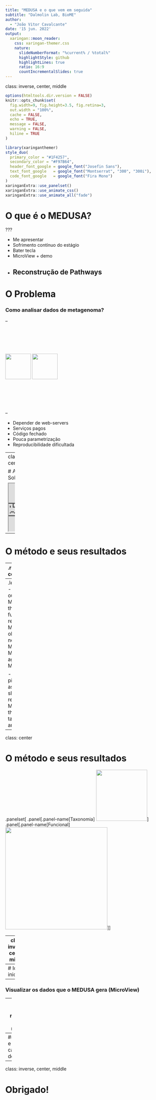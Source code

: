 ```yaml
---
title: "MEDUSA e o que vem em seguida"
subtitle: "Dalmolin Lab, BioME"  
author: 
  - "João Vitor Cavalcante"
date: '15 jun. 2022'
output:
  xaringan::moon_reader:
    css: xaringan-themer.css
    nature:
      slideNumberFormat: "%current% / %total%"
      highlightStyle: github
      highlightLines: true
      ratio: 16:9
      countIncrementalSlides: true
---
```

class: inverse, center, middle

```r
options(htmltools.dir.version = FALSE)
knitr::opts_chunk$set(
  fig.width=9, fig.height=3.5, fig.retina=3,
  out.width = "100%",
  cache = FALSE,
  echo = TRUE,
  message = FALSE, 
  warning = FALSE,
  hiline = TRUE
)
```

```r
library(xaringanthemer)
style_duo(
  primary_color = "#1F4257",
  secondary_color = "#F97B64",
  header_font_google = google_font("Josefin Sans"),
  text_font_google   = google_font("Montserrat", "300", "300i"),
  code_font_google   = google_font("Fira Mono")
)
xaringanExtra::use_panelset()
xaringanExtra::use_animate_css()
xaringanExtra::use_animate_all("fade")
```

# O que é o MEDUSA?

???

- Me apresentar
- Sofrimento contínuo do estágio
- Bater tecla
- MicroView + demo
- Reconstrução de Pathways
---

# O Problema

### Como analisar dados de metagenoma?

--

<div style="display: flex;align-items: center;justify-content: space-between;margin: 5rem 0;">
<img src="./MEGAN6-logo.svg" style="height: 5rem;">
<img src="./MGRAST_logo.png" style="height: 5rem;">
</div>

--

- Depender de web-servers 
- Serviços pagos
- Código fechado
- Pouca parametrização
- Reproducibilidade dificultada

---
class: center

# A Solução

<iframe src="https://www.frontiersin.org/articles/10.3389/fgene.2022.814437/full#h1" style="width:100%;height:60%;"></iframe>

---

# O método e seus resultados

--
.right-column[
<center><img src="./protocolo.jpg" style="height: 24rem;"></center>
]

--
.left-column[
- "MEDUSA outperformed MEGAN in these functional results, with MEGAN obtaining a negative MCC (-0.22 MEGAN against 0.59 MEDUSA)"

- "Our pipeline assigned slightly more reads than MEGAN in the taxonomic analysis"
]

---
class: center

# O método e seus resultados

.panelset[
.panel[.panel-name[Taxonomia]
<img src="./d1_tax.png" style="height: 10rem;">
]
.panel[.panel-name[Funcional]
<img src="./go_terms.png" style="height: 20rem;">
]
]

---
class: inverse, center, middle

# O que vem em seguida?

---
# Ideias iniciais

--
### Visualizar os dados que o MEDUSA gera (MicroView)

--
### Inferir perfil metabólico a partir do microbioma

--
### Anotação e caracterização de MAGs

---
class: inverse, center, middle

# Obrigado!

